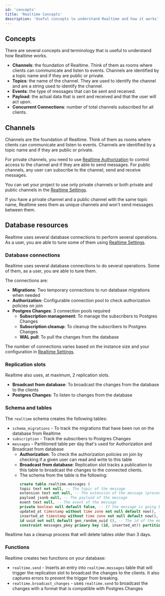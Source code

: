 ```yaml
---
id: 'concepts'
title: 'Realtime Concepts'
description: 'Useful concepts to understand Realtime and how it works'
---
```


## Concepts

There are several concepts and terminology that is useful to understand how Realtime works.

- **Channels**: the foundation of Realtime. Think of them as rooms where clients can communicate and listen to events. Channels are identified by a topic name and if they are public or private.
- **Topics**: the name of the channel. They are used to identify the channel and are a string used to identify the channel.
- **Events**: the type of messages that can be sent and received.
- **Payload**: the actual data that is sent and received and that the user will act upon.
- **Concurrent Connections**: number of total channels subscribed for all clients.

## Channels

Channels are the foundation of Realtime. Think of them as rooms where clients can communicate and listen to events. Channels are identified by a topic name and if they are public or private.

For private channels, you need to use [Realtime Authorization](/docs/guides/realtime/authorization) to control access to the channel and if they are able to send messages.
For public channels, any user can subscribe to the channel, send and receive messages.

You can set your project to use only private channels or both private and public channels in the [Realtime Settings](/docs/guides/realtime/settings).

<Admonition type="note">
If you have a private channel and a public channel with the same topic name, Realtime sees them as unique channels and won't send messages between them.
</Admonition>

## Database resources

Realtime uses several database connections to perform several operations. As a user, you are able to tune some of them using [Realtime Settings](/docs/guides/realtime/settings).

### Database connections

Realtime uses several database connections to do several operations. Some of them, as a user, you are able to tune them.

The connections are:

- **Migrations**: Two temporary connections to run database migrations when needed
- **Authorization**: Configurable connection pool to check authorization policies on join
- **Postgres Changes**: 3 connection pools required
  - **Subscription management**: To manage the subscribers to Postgres Changes
  - **Subscription cleanup**: To cleanup the subscribers to Postgres Changes
  - **WAL pull**: To pull the changes from the database

The number of connections varies based on the instance size and your configuration in [Realtime Settings](/docs/guides/realtime/settings).

### Replication slots

Realtime also uses, at maximum, 2 replication slots.

- **Broadcast from database**: To broadcast the changes from the database to the clients
- **Postgres Changes**: To listen to changes from the database

### Schema and tables

The `realtime` schema creates the following tables:

- `schema_migrations` - To track the migrations that have been run on the database from Realtime
- `subscription` - Track the subscribers to Postgres Changes
- `messages` - Partitioned table per day that's used for Authorization and Broadcast from database
  - **Authorization**: To check the authorization policies on join by checking if a given user can read and write to this table
  - **Broadcast from database**: Replication slot tracks a publication to this table to broadcast the changes to the connected clients.
  - The schema from the table is the following:
    ```sql
    create table realtime.messages (
    topic text not null, -- The topic of the message
    extension text not null, -- The extension of the message (presence, broadcast)
    payload jsonb null, -- The payload of the message
    event text null, -- The event of the message
    private boolean null default false, -- If the message is going to use a private channel
    updated_at timestamp without time zone not null default now(), -- The timestamp of the message
    inserted_at timestamp without time zone not null default now(), -- The timestamp of the message
    id uuid not null default gen_random_uuid (), -- The id of the message
    constraint messages_pkey primary key (id, inserted_at)) partition by RANGE (inserted_at);
    ```

<Admonition type="note">

Realtime has a cleanup process that will delete tables older than 3 days.

</Admonition>

### Functions

Realtime creates two functions on your database:

- `realtime.send` - Inserts an entry into `realtime.messages` table that will trigger the replication slot to broadcast the changes to the clients. It also captures errors to prevent the trigger from breaking.
- `realtime.broadcast_changes` - uses `realtime.send` to broadcast the changes with a format that is compatible with Postgres Changes
